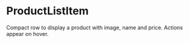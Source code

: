
<Meta title="Molecules/ProductListItem" of={ProductListItem} />

# ProductListItem

Compact row to display a product with image, name and price. Actions appear on hover.

<Canvas>
  <Story name="Examples">
    <ul className="space-y-1 max-w-xs">
      <ProductListItem id="1" img="https://placehold.co/40" name="Camiseta" price={9.99} />
      <ProductListItem id="2" img="https://placehold.co/40" name="Producto con nombre muy largo que se trunca" price={29.99} />
      <ProductListItem id="3" img="https://placehold.co/40" name="Sin acciones" price={14.5} showActions={false} />
    </ul>
  </Story>
</Canvas>

<ArgsTable of={ProductListItem} />
